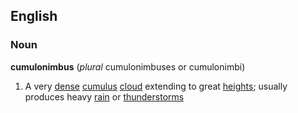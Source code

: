 ==English==
===Noun===
{{wikipedia}}
'''cumulonimbus''' (''plural'' cumulonimbuses or cumulonimbi)
# A very [[dense]] [[cumulus]] [[cloud]] extending to great [[height]]s; usually produces heavy [[rain]] or [[thunderstorm]]s